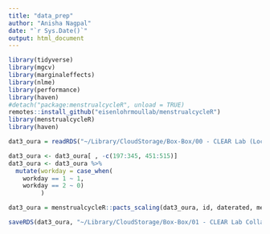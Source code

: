 ```yaml
---
title: "data_prep"
author: "Anisha Nagpal"
date: "`r Sys.Date()`"
output: html_document
---
```


```r
library(tidyverse)
library(mgcv)
library(marginaleffects)
library(nlme)
library(performance)
library(haven)
#detach("package:menstrualcycleR", unload = TRUE)
remotes::install_github("eisenlohrmoullab/menstrualcycleR")
library(menstrualcycleR)
library(haven)
```


```r
dat3_oura = readRDS("~/Library/CloudStorage/Box-Box/00 - CLEAR Lab (Locked Folders)/02 - Data Management, Analysis, and Papers/Studies_Projects/CLEAR3/02_datasets/CLEAR3_OURA/03_cleaned_data/Oura_cycle_bw_02_05_2025.rds")

dat3_oura <- dat3_oura[ , -c(197:345, 451:515)]
dat3_oura <- dat3_oura %>%
  mutate(workday = case_when(
    workday == 1 ~ 1,
    workday == 2 ~ 0)
         )
```

```r
dat3_oura = menstrualcycleR::pacts_scaling(dat3_oura, id, daterated, menses, ovtoday)
```

```r
saveRDS(dat3_oura, "~/Library/CloudStorage/Box-Box/01 - CLEAR Lab Collaborative Folder - Unlocked/CLEAR3_BROWN/Datasets/clear3daily_oura.rds")
```


